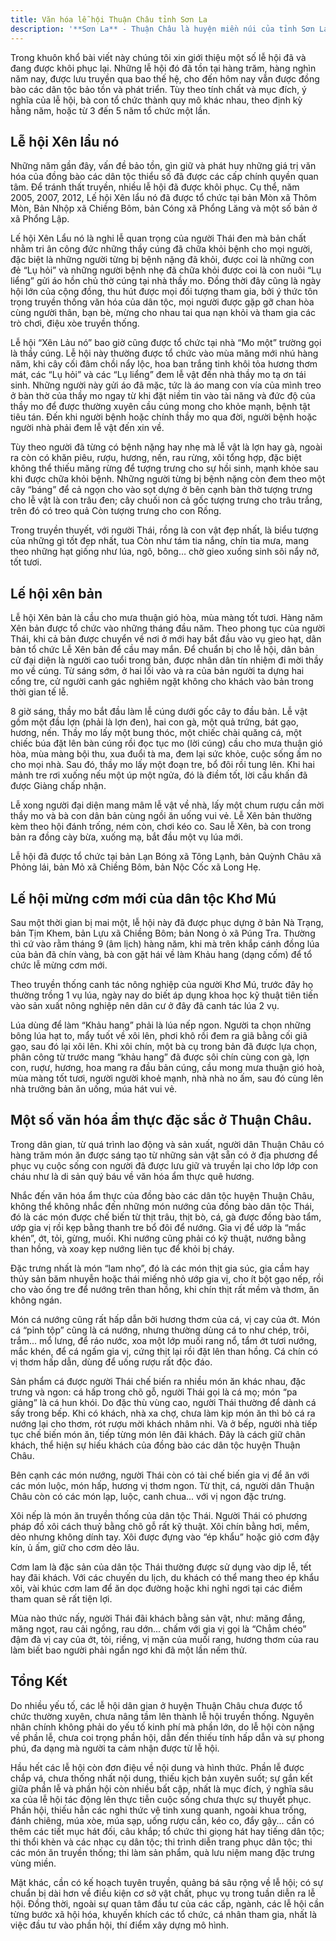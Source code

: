 ```yaml
---
title: Văn hóa lễ hội Thuận Châu tỉnh Sơn La
description: '**Sơn La** - Thuận Châu là huyện miền núi của tỉnh Sơn La, là nơi quần cư của cộng đồng 6 dân tộc anh em, trong đó dân tộc Thái chiếm chủ yếu. Thuận Châu là miền đất có truyền thống văn hóa phong phú, đa dạng thông qua các hoạt động tín ngưỡng, các phong tục tập quán và các lễ hội dân gian đặc sắc của mình.'
---
```


 Trong khuôn khổ bài viết này chúng tôi xin giới thiệu một số lễ hội đã và đang được khôi phục lại. Những lễ hội đó đã tồn tại hàng trăm, hàng nghìn năm nay, được lưu truyền qua bao thế hệ, cho đến hôm nay vẫn được đồng bào các dân tộc bảo tồn và phát triển. Tùy theo tính chất và mục đích, ý nghĩa của lễ hội, bà con tổ chức thành quy mô khác nhau, theo định kỳ hằng năm, hoặc từ 3 đến 5 năm tổ chức một lần.

## Lễ hội Xên lẩu nó

Những năm gần đây, vấn đề bảo tồn, gìn giữ và phát huy những giá trị văn hóa của đồng bào các dân tộc thiểu số đã được các cấp chính quyền quan tâm. Để tránh thất truyền, nhiều lễ hội đã được khôi phục. Cụ thể, năm 2005, 2007, 2012, Lế hội Xên lẩu nó đã được tổ chức tại bản Mòn xã Thôm Mòn, Bản Nhộp xã Chiềng Bôm, bản Cóng xã Phổng Lăng và một số bản ở xã Phổng Lập. 

Lế hội Xên Lẩu nó là nghi lễ quan trọng của người Thái đen mà bản chất nhằm tri ân công đức những thầy cúng đã chữa khỏi bệnh cho mọi người, đặc biệt là những người từng bị bệnh nặng đã khỏi, được coi là những con đẻ “Lụ hỏi” và những người bệnh nhẹ đã chữa khỏi được coi là con nuôi “Lụ liểng” gửi áo hồn chủ thờ cúng tại nhà thầy mo. Đồng thời đây cũng là ngày hội lớn của cộng đồng, thu hút được mọi đối tượng tham gia, bởi ý thức tôn trọng truyền thống văn hóa của dân tộc, mọi người được gặp gỡ chan hòa cùng người thân, bạn bè, mừng cho nhau tai qua nạn khỏi và tham gia các trò chơi, điệu xòe truyền thống. 

Lễ hội “Xên Lảu nó” bao giờ cũng được tổ chức tại nhà “Mo một” trường gọi là thầy cúng. Lễ hội này thường được tổ chức vào mùa măng mới nhú hàng năm, khi cây cối đâm chồi nẩy lộc, hoa ban trắng tinh khôi tỏa hương thơm mát, các “Lụ hỏi” và các “Lụ liểng” đem lễ vật đến nhà thầy mo tạ ơn tái sinh. Những người này gửi áo đã mặc, tức là áo mang con vía của mình treo ở bàn thờ của thầy mo ngay từ khi đặt niềm tin vào tài năng và đức độ của thầy mo để được thường xuyên cầu cúng mong cho khỏe mạnh, bệnh tật tiêu tán. Đến khi người bệnh hoặc chính thầy mo qua đời, người bệnh hoặc người nhà phải đem lễ vật đến xin về. 

Tùy theo người đã từng có bệnh nặng hay nhẹ mà lễ vật là lợn hay gà, ngoài ra còn có khăn piêu, rượu, hương, nến, rau rừng, xôi  tổng hợp, đặc biệt không thể thiếu măng rừng để tượng trưng cho sự hồi sinh, mạnh khỏe sau khi được chữa khỏi bệnh. Những người từng bị bệnh nặng còn đem theo một cây “báng” để cả ngọn cho vào sọt dựng ở bên cạnh bàn thờ tượng trưng cho lễ vật là con trâu đen; cây chuối non cả gốc tượng trưng cho trâu trắng, trên đó có treo quả Còn tượng trưng cho con Rồng. 

Trong truyền thuyết, với người Thái, rồng là con vật đẹp nhất, là biểu tượng của những gì tốt đẹp nhất, tua Còn như tám tia nắng, chín tia mưa, mang theo những hạt giống như lúa, ngô, bông… chờ gieo xuống sinh sôi nẩy nở, tốt tươi.

## Lế hội xên bản

Lễ hội Xên bản là cầu cho mưa thuận gió hòa, mùa màng tốt tươi. Hàng năm Xên bản được tổ chức vào những tháng đầu năm. Theo phong tục của người Thái, khi cả bản được chuyển về nơi ở mới hay bắt đầu vào vụ gieo hạt, dân bản tổ chức Lễ Xên bản để cầu may mắn. Để chuẩn bị cho lễ hội, dân bản cử đại diện là người cao tuổi trong bản, được nhân dân tín nhiệm đi mời thầy mo về cúng. Từ sáng sớm, ở hai lối vào và ra của bản người ta dựng hai cổng tre, cử người canh gác nghiêm ngặt không cho khách vào bản trong thời gian tế lễ. 

8 giờ sáng, thầy mo bắt đầu làm lễ cúng dưới gốc cây to đầu bản. Lễ vật gồm một đầu lợn (phải là lợn đen), hai con gà, một quả trứng, bát gạo, hương, nến. Thầy mo lấy một bung thóc, một chiếc chài quăng cá, một chiếc búa đặt lên bàn cúng rồi đọc tục mo (lời cúng) cầu cho mưa thuận gió hòa, mùa màng bội thu, xua đuổi tà ma, đem lại sức khỏe, cuộc sống ấm no cho mọi nhà. Sau đó, thầy mo lấy một đoạn tre, bổ đôi rồi tung lên. Khi hai mảnh tre rơi xuống nếu một úp một ngửa, đó là điềm tốt, lời cầu khấn đã được Giàng chấp nhận.

Lễ xong người đại diện mang mâm lễ vật về nhà, lấy một chum rượu cần mời thầy mo và bà con dân bản cùng ngồi ăn uống vui vẻ. Lễ Xên bản thường kèm theo hội đánh trống, ném còn, chơi kéo co. Sau lễ Xên, bà con trong bản ra đồng cày bừa, xuống mạ, bắt đầu một vụ lúa mới. 

Lễ hội đã được tổ chức tại bản Lạn Bóng xã Tông Lạnh, bản Quỳnh Châu xã Phỏng lái, bản Mỏ xã Chiềng Bôm, bản Nộc Cốc xã Long Hẹ.

## Lế hội mừng cơm mới của dân tộc Khơ Mú

Sau một thời gian bị mai một, lễ hội này đã được phục dựng ở bản Nà Trạng, bản Tịm Khem, bản Lựu xã Chiềng Bôm; bản Nong ỏ xã Púng Tra. Thường thì cứ vào rằm tháng 9 (âm lịch) hàng năm, khi mà trên khắp cánh đồng lúa của bản đã chín vàng, bà con gặt hái về làm Khảu hang (dạng cốm) để tổ chức lễ mừng cơm mới. 

Theo truyền thống canh tác nông nghiệp của người Khơ Mú, trước đây họ thường trồng 1 vụ lúa, ngày nay do biết áp dụng khoa học kỹ thuật tiên tiến vào sản xuất nông nghiệp nên dân cư ở đây đã canh tác lúa 2 vụ.

Lúa dùng để làm “Khảu hang” phải là lúa nếp ngon. Người ta chọn những bông lúa hạt to, mẩy tuốt về xôi lên, phơi khô rồi đem ra giã bằng cối giã gạo, sau đó lại xôi lên. Khi xôi chín, một bà cụ trong bản đã được lựa chọn, phân công từ trước mang “khảu hang” đã được sôi chín cùng con gà, lợn con, ruợư, hương, hoa mang ra đầu bản cúng, cầu mong mưa thuận gió hoà, mùa màng tốt tươi, người người khoẻ mạnh, nhà nhà no ấm, sau đó cùng lên nhà trưởng bản ăn uống, múa hát vui vẻ.

## Một số văn hóa ẩm thực đặc sắc ở Thuận Châu.

Trong dân gian, từ quá trình lao động và sản xuất, người dân Thuận Châu có hàng trăm món ăn được sáng tạo từ những sản vật sẵn có ở địa phương để phục vụ cuộc sống con người đã được lưu giữ và truyền lại cho lớp lớp con cháu như là di sản quý báu về văn hóa ẩm thực quê hương.

Nhắc đến văn hóa ẩm thực của đồng bào các dân tộc huyện Thuận Châu, không thể không nhắc đến những món nướng của đồng bào dân tộc Thái, đó là các món được chế biến từ thịt trâu, thịt bò, cá, gà được đồng bào tẩm, ướp gia vị rồi kẹp bằng thanh tre bổ đôi để nướng. Gia vị để ướp là “mắc khén”, ớt, tỏi, gừng, muối. Khi nướng cũng phải có kỹ thuật, nướng bằng than hồng, và xoay kẹp nướng liên tục để khỏi bị cháy. 

Đặc trưng nhất là món “lam nhọ”, đó là các món thịt gia súc, gia cầm hay thủy sản băm nhuyễn hoặc thái miếng nhỏ ướp gia vị, cho ít bột gạo nếp, rồi cho vào ống tre để nướng trên than hồng, khi chín thịt rất mềm và thơm, ăn không ngán. 

Món cá nướng cũng rất hấp dẫn bởi hương thơm của cá, vị cay của ớt. Món cá “pỉnh tộp” cũng là cá nướng, nhưng thường dùng cá to như chép, trôi, trắm... mổ lưng, để ráo nước, xoa một lớp muối rang nổ, tẩm ớt tươi nướng, mắc khén, để cá ngấm gia vị, cứng thịt lại rồi đặt lên than hồng. Cá chín có vị thơm hấp dẫn, dùng để uống rượu rất độc đáo. 

Sản phẩm cá được người Thái chế biến ra nhiều món ăn khác nhau, đặc trưng và ngon: cá hấp trong chõ gỗ, người Thái gọi là cá mọ; món “pa giảng” là cá hun khói. Do đặc thù vùng cao, người Thái thường để dành cá sấy trong bếp. Khi có khách, nhà xa chợ, chưa làm kịp món ăn thì bỏ cá ra nướng lại cho thơm, rót rượu mời khách nhâm nhi. Và ở bếp, người nhà tiếp tục chế biến món ăn, tiếp từng món lên đãi khách. Đây là cách giữ chân khách, thể hiện sự hiếu khách của đồng bào các dân tộc huyện Thuận Châu. 

Bên cạnh các món nướng, người Thái còn có tài chế biến gia vị để ăn với các món luộc, món hấp, hương vị thơm ngon. Từ thịt, cá, người dân Thuận Châu còn có các món lạp, luộc, canh chua... với vị ngon đặc trưng.

Xôi nếp là món ăn truyền thống của dân tộc Thái. Người Thái có phương pháp đồ xôi cách thuỷ bằng chõ gỗ rất kỹ thuật. Xôi chín bằng hơi, mềm, dẻo nhưng không dính tay. Xôi được đựng vào “ép khẩu” hoặc giỏ cơm đậy kín, ủ ấm, giữ cho cơm dẻo lâu. 

Cơm lam là đặc sản của dân tộc Thái thường được sử dụng vào dịp lễ, tết hay đãi khách. Với các chuyến du lịch, du khách có thể mang theo ép khẩu xôi, vài khúc cơm lam để ăn dọc đường hoặc khi nghỉ ngơi tại các điểm tham quan sẽ rất tiện lợi. 

Mùa nào thức nấy, người Thái đãi khách bằng sản vật, như: măng đắng, măng ngọt, rau cải ngồng, rau dớn... chấm với gia vị gọi là “Chẳm chéo” đậm đà vị cay của ớt, tỏi, riềng, vị mặn của muối rang, hương thơm của rau làm biết bao người phải ngẩn ngơ khi đã một lần nếm thử.

## Tổng Kết

Do nhiều yếu tố, các lễ hội dân gian ở huyện Thuận Châu chưa được tổ chức thường xuyên, chưa nâng tầm lên thành lễ hội truyền thống. Nguyên nhân chính không phải do yếu tố kinh phí mà phần lớn, do lễ hội còn nặng về phần lễ, chưa coi trọng phần hội, dẫn đến thiếu tính hấp dẫn và sự phong phú, đa dạng mà người ta cảm nhận được từ lễ hội. 

Hầu hết các lễ hội còn đơn điệu về nội dung và hình thức. Phần lễ được chắp vá, chưa thống nhất nội dung, thiếu kịch bản xuyên suốt; sự gắn kết giữa phần lễ và phần hội còn nhiều bất cập, nhất là mục đích, ý nghĩa sâu xa của lễ hội tác động lên thực tiễn cuộc sống chưa thực sự thuyết phục. Phần hội, thiếu hẳn các nghi thức vệ tinh xung quanh, ngoài khua trống, đánh chiêng, múa xòe, múa sạp, uống rượu cần, kéo co, đẩy gậy... cần có thêm các tiết mục hát đối, câu khắp; tổ chức thi giọng hát hay tiếng dân tộc; thi thổi khèn và các nhạc cụ dân tộc; thi trình diễn trang phục dân tộc; thi các món ăn truyền thống; thi làm sản phẩm, quà lưu niệm mang đặc trưng vùng miền. 

Mặt khác, cần có kế hoạch tuyên truyền, quảng bá sâu rộng về lễ hội; có sự chuẩn bị dài hơn về điều kiện cơ sở vật chất, phục vụ trong tuần diễn ra lễ hội. Đồng thời, ngoài sự quan tâm đầu tư của các cấp, ngành, các lễ hội cần từng bước xã hội hóa, khuyến khích các tổ chức, cá nhân tham gia, nhất là việc đầu tư vào phần hội, thí điểm xây dựng mô hình.
